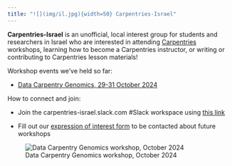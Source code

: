 ```yaml
---
title: "![](img/il.jpg){width=50} Carpentries-Israel"
---
```


**Carpentries-Israel** is an unofficial, local interest group for students and researchers in Israel who are interested in attending [Carpentries](carpentries.org) workshops, learning how to become a Carpentries instructor, or writing or contributing to Carpentries lesson materials!

Workshop events we've held so far:

-   [Data Carpentry Genomics, 29-31 October 2024](https://carpentries-israel.github.io/2024-10-29-wis){target="_blank"}

How to connect and join:

-   Join the carpentries-israel.slack.com #Slack workspace using [this link](https://join.slack.com/t/carpentries-israel/shared_invite/zt-2uu39vo5i-5MqBVAv3mf_h1n~_xLQxCA)

-   Fill out our [expression of interest form](https://forms.gle/tEtkFrugxrEng7Ss7){target="_blank"} to be contacted about future workshops

![Data Carpentry Genomics workshop, October 2024](img/DataCarpentryIsrael-Weizmann_Oct2024.jpg)
